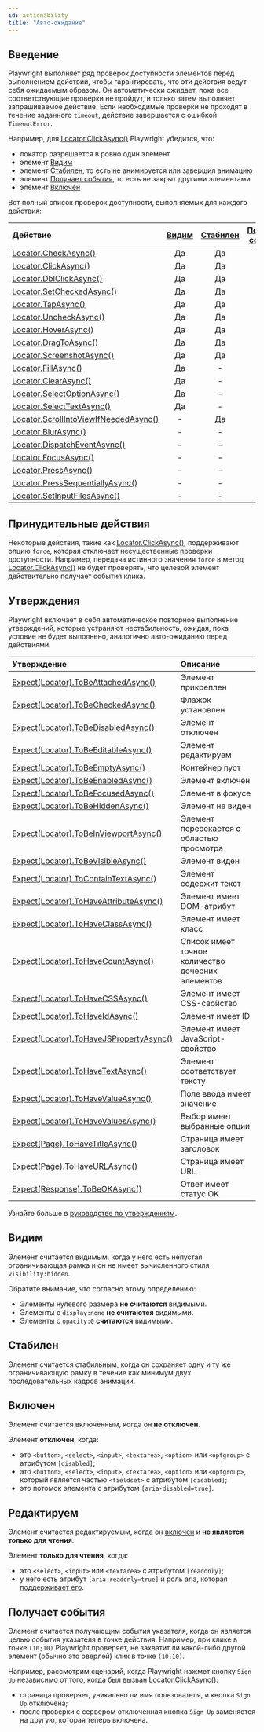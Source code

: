 ```yaml
---
id: actionability
title: "Авто-ожидание"
---
```


## Введение

Playwright выполняет ряд проверок доступности элементов перед выполнением действий, чтобы гарантировать, что эти действия ведут себя ожидаемым образом. Он автоматически ожидает, пока все соответствующие проверки не пройдут, и только затем выполняет запрашиваемое действие. Если необходимые проверки не проходят в течение заданного `timeout`, действие завершается с ошибкой `TimeoutError`.

Например, для [Locator.ClickAsync()](/api/class-locator.mdx#locator-click) Playwright убедится, что:
- локатор разрешается в ровно один элемент
- элемент [Видим]
- элемент [Стабилен], то есть не анимируется или завершил анимацию
- элемент [Получает события], то есть не закрыт другими элементами
- элемент [Включен]

Вот полный список проверок доступности, выполняемых для каждого действия:

| Действие | [Видим] | [Стабилен] | [Получает события] | [Включен] | [Редактируем] |
| :- | :-: | :-: | :-: | :-: | :-: |
| [Locator.CheckAsync()](/api/class-locator.mdx#locator-check) | Да | Да | Да | Да | - |
| [Locator.ClickAsync()](/api/class-locator.mdx#locator-click) | Да | Да | Да | Да | - |
| [Locator.DblClickAsync()](/api/class-locator.mdx#locator-dblclick) | Да | Да | Да | Да | - |
| [Locator.SetCheckedAsync()](/api/class-locator.mdx#locator-set-checked) | Да | Да | Да | Да | - |
| [Locator.TapAsync()](/api/class-locator.mdx#locator-tap) | Да | Да | Да | Да | - |
| [Locator.UncheckAsync()](/api/class-locator.mdx#locator-uncheck) | Да | Да | Да | Да | - |
| [Locator.HoverAsync()](/api/class-locator.mdx#locator-hover) | Да | Да | Да | - | - |
| [Locator.DragToAsync()](/api/class-locator.mdx#locator-drag-to) | Да | Да | Да | - | - |
| [Locator.ScreenshotAsync()](/api/class-locator.mdx#locator-screenshot) | Да | Да | - | - | - |
| [Locator.FillAsync()](/api/class-locator.mdx#locator-fill) | Да | - | - | Да | Да |
| [Locator.ClearAsync()](/api/class-locator.mdx#locator-clear) | Да | - | - | Да | Да |
| [Locator.SelectOptionAsync()](/api/class-locator.mdx#locator-select-option) | Да | - | - | Да | - |
| [Locator.SelectTextAsync()](/api/class-locator.mdx#locator-select-text) | Да | - | - | - | - |
| [Locator.ScrollIntoViewIfNeededAsync()](/api/class-locator.mdx#locator-scroll-into-view-if-needed) | - | Да | - | - | - |
| [Locator.BlurAsync()](/api/class-locator.mdx#locator-blur) | - | - | - | - | - |
| [Locator.DispatchEventAsync()](/api/class-locator.mdx#locator-dispatch-event) | - | - | - | - | - |
| [Locator.FocusAsync()](/api/class-locator.mdx#locator-focus) | - | - | - | - | - |
| [Locator.PressAsync()](/api/class-locator.mdx#locator-press) | - | - | - | - | - |
| [Locator.PressSequentiallyAsync()](/api/class-locator.mdx#locator-press-sequentially) | - | - | - | - | - |
| [Locator.SetInputFilesAsync()](/api/class-locator.mdx#locator-set-input-files) | - | - | - | - | - |

## Принудительные действия

Некоторые действия, такие как [Locator.ClickAsync()](/api/class-locator.mdx#locator-click), поддерживают опцию `force`, которая отключает несущественные проверки доступности. Например, передача истинного значения `force` в метод [Locator.ClickAsync()](/api/class-locator.mdx#locator-click) не будет проверять, что целевой элемент действительно получает события клика.

## Утверждения

Playwright включает в себя автоматическое повторное выполнение утверждений, которые устраняют нестабильность, ожидая, пока условие не будет выполнено, аналогично авто-ожиданию перед действиями.

| Утверждение | Описание |
| :- | :- |
| [Expect(Locator).ToBeAttachedAsync()](/api/class-locatorassertions.mdx#locator-assertions-to-be-attached) | Элемент прикреплен |
| [Expect(Locator).ToBeCheckedAsync()](/api/class-locatorassertions.mdx#locator-assertions-to-be-checked) | Флажок установлен |
| [Expect(Locator).ToBeDisabledAsync()](/api/class-locatorassertions.mdx#locator-assertions-to-be-disabled) | Элемент отключен |
| [Expect(Locator).ToBeEditableAsync()](/api/class-locatorassertions.mdx#locator-assertions-to-be-editable) | Элемент редактируем |
| [Expect(Locator).ToBeEmptyAsync()](/api/class-locatorassertions.mdx#locator-assertions-to-be-empty) | Контейнер пуст |
| [Expect(Locator).ToBeEnabledAsync()](/api/class-locatorassertions.mdx#locator-assertions-to-be-enabled) | Элемент включен |
| [Expect(Locator).ToBeFocusedAsync()](/api/class-locatorassertions.mdx#locator-assertions-to-be-focused) | Элемент в фокусе |
| [Expect(Locator).ToBeHiddenAsync()](/api/class-locatorassertions.mdx#locator-assertions-to-be-hidden) | Элемент не виден |
| [Expect(Locator).ToBeInViewportAsync()](/api/class-locatorassertions.mdx#locator-assertions-to-be-in-viewport) | Элемент пересекается с областью просмотра |
| [Expect(Locator).ToBeVisibleAsync()](/api/class-locatorassertions.mdx#locator-assertions-to-be-visible) | Элемент виден |
| [Expect(Locator).ToContainTextAsync()](/api/class-locatorassertions.mdx#locator-assertions-to-contain-text) | Элемент содержит текст |
| [Expect(Locator).ToHaveAttributeAsync()](/api/class-locatorassertions.mdx#locator-assertions-to-have-attribute) | Элемент имеет DOM-атрибут |
| [Expect(Locator).ToHaveClassAsync()](/api/class-locatorassertions.mdx#locator-assertions-to-have-class) | Элемент имеет класс |
| [Expect(Locator).ToHaveCountAsync()](/api/class-locatorassertions.mdx#locator-assertions-to-have-count) | Список имеет точное количество дочерних элементов |
| [Expect(Locator).ToHaveCSSAsync()](/api/class-locatorassertions.mdx#locator-assertions-to-have-css) | Элемент имеет CSS-свойство |
| [Expect(Locator).ToHaveIdAsync()](/api/class-locatorassertions.mdx#locator-assertions-to-have-id) | Элемент имеет ID |
| [Expect(Locator).ToHaveJSPropertyAsync()](/api/class-locatorassertions.mdx#locator-assertions-to-have-js-property) | Элемент имеет JavaScript-свойство |
| [Expect(Locator).ToHaveTextAsync()](/api/class-locatorassertions.mdx#locator-assertions-to-have-text) | Элемент соответствует тексту |
| [Expect(Locator).ToHaveValueAsync()](/api/class-locatorassertions.mdx#locator-assertions-to-have-value) | Поле ввода имеет значение |
| [Expect(Locator).ToHaveValuesAsync()](/api/class-locatorassertions.mdx#locator-assertions-to-have-values) | Выбор имеет выбранные опции |
| [Expect(Page).ToHaveTitleAsync()](/api/class-pageassertions.mdx#page-assertions-to-have-title) | Страница имеет заголовок |
| [Expect(Page).ToHaveURLAsync()](/api/class-pageassertions.mdx#page-assertions-to-have-url) | Страница имеет URL |
| [Expect(Response).ToBeOKAsync()](/api/class-apiresponseassertions.mdx#api-response-assertions-to-be-ok) | Ответ имеет статус OK |

Узнайте больше в [руководстве по утверждениям](./test-assertions.mdx).

## Видим

Элемент считается видимым, когда у него есть непустая ограничивающая рамка и он не имеет вычисленного стиля `visibility:hidden`.

Обратите внимание, что согласно этому определению:
* Элементы нулевого размера **не считаются** видимыми.
* Элементы с `display:none` **не считаются** видимыми.
* Элементы с `opacity:0` **считаются** видимыми.

## Стабилен

Элемент считается стабильным, когда он сохраняет одну и ту же ограничивающую рамку в течение как минимум двух последовательных кадров анимации.

## Включен

Элемент считается включенным, когда он **не отключен**.

Элемент **отключен**, когда:
- это `<button>`, `<select>`, `<input>`, `<textarea>`, `<option>` или `<optgroup>` с атрибутом `[disabled]`;
- это `<button>`, `<select>`, `<input>`, `<textarea>`, `<option>` или `<optgroup>`, который является частью `<fieldset>` с атрибутом `[disabled]`;
- это потомок элемента с атрибутом `[aria-disabled=true]`.

## Редактируем

Элемент считается редактируемым, когда он [включен] и **не является только для чтения**.

Элемент **только для чтения**, когда:
- это `<select>`, `<input>` или `<textarea>` с атрибутом `[readonly]`;
- у него есть атрибут `[aria-readonly=true]` и роль aria, которая [поддерживает его](https://w3c.github.io/aria/#aria-readonly).

## Получает события

Элемент считается получающим события указателя, когда он является целью события указателя в точке действия. Например, при клике в точке `(10;10)` Playwright проверяет, не захватит ли какой-либо другой элемент (обычно это оверлей) клик в точке `(10;10)`.

Например, рассмотрим сценарий, когда Playwright нажмет кнопку `Sign Up` независимо от того, когда был вызван [Locator.ClickAsync()](/api/class-locator.mdx#locator-click):
- страница проверяет, уникально ли имя пользователя, и кнопка `Sign Up` отключена;
- после проверки с сервером отключенная кнопка `Sign Up` заменяется на другую, которая теперь включена.

[Видим]: #visible "Видим"
[Стабилен]: #stable "Стабилен"
[Включен]: #enabled "Включен"
[Редактируем]: #editable "Редактируем"
[Получает события]: #receives-events "Получает события"

[Accessibility]: /api/class-accessibility.mdx "Accessibility"
[APIRequest]: /api/class-apirequest.mdx "APIRequest"
[APIRequestContext]: /api/class-apirequestcontext.mdx "APIRequestContext"
[APIResponse]: /api/class-apiresponse.mdx "APIResponse"
[APIResponseAssertions]: /api/class-apiresponseassertions.mdx "APIResponseAssertions"
[Browser]: /api/class-browser.mdx "Browser"
[BrowserContext]: /api/class-browsercontext.mdx "BrowserContext"
[BrowserType]: /api/class-browsertype.mdx "BrowserType"
[CDPSession]: /api/class-cdpsession.mdx "CDPSession"
[CDPSessionEvent]: /api/class-cdpsessionevent.mdx "CDPSessionEvent"
[Clock]: /api/class-clock.mdx "Clock"
[ConsoleMessage]: /api/class-consolemessage.mdx "ConsoleMessage"
[Dialog]: /api/class-dialog.mdx "Dialog"
[Download]: /api/class-download.mdx "Download"
[ElementHandle]: /api/class-elementhandle.mdx "ElementHandle"
[FileChooser]: /api/class-filechooser.mdx "FileChooser"
[FormData]: /api/class-formdata.mdx "FormData"
[Frame]: /api/class-frame.mdx "Frame"
[FrameLocator]: /api/class-framelocator.mdx "FrameLocator"
[JSHandle]: /api/class-jshandle.mdx "JSHandle"
[Keyboard]: /api/class-keyboard.mdx "Keyboard"
[Locator]: /api/class-locator.mdx "Locator"
[LocatorAssertions]: /api/class-locatorassertions.mdx "LocatorAssertions"
[Mouse]: /api/class-mouse.mdx "Mouse"
[Page]: /api/class-page.mdx "Page"
[PageAssertions]: /api/class-pageassertions.mdx "PageAssertions"
[Playwright]: /api/class-playwright.mdx "Playwright"
[PlaywrightAssertions]: /api/class-playwrightassertions.mdx "PlaywrightAssertions"
[Request]: /api/class-request.mdx "Request"
[Response]: /api/class-response.mdx "Response"
[Route]: /api/class-route.mdx "Route"
[Selectors]: /api/class-selectors.mdx "Selectors"
[TimeoutError]: /api/class-timeouterror.mdx "TimeoutError"
[Touchscreen]: /api/class-touchscreen.mdx "Touchscreen"
[Tracing]: /api/class-tracing.mdx "Tracing"
[Video]: /api/class-video.mdx "Video"
[WebError]: /api/class-weberror.mdx "WebError"
[WebSocket]: /api/class-websocket.mdx "WebSocket"
[WebSocketFrame]: /api/class-websocketframe.mdx "WebSocketFrame"
[WebSocketRoute]: /api/class-websocketroute.mdx "WebSocketRoute"
[Worker]: /api/class-worker.mdx "Worker"
[Element]: https://developer.mozilla.org/en-US/docs/Web/API/element "Element"
[EvaluationArgument]: /evaluating.mdx#evaluation-argument "EvaluationArgument"
[Promise]: https://developer.mozilla.org/en-US/docs/Web/JavaScript/Reference/Global_Objects/Promise "Promise"
[iterator]: https://developer.mozilla.org/en-US/docs/Web/JavaScript/Reference/Iteration_protocols "Iterator"
[origin]: https://developer.mozilla.org/en-US/docs/Glossary/Origin "Origin"
[selector]: https://developer.mozilla.org/en-US/docs/Web/CSS/CSS_Selectors "selector"
[Serializable]: https://developer.mozilla.org/en-US/docs/Web/JavaScript/Reference/Global_Objects/JSON/stringify#Description "Serializable"
[UIEvent.detail]: https://developer.mozilla.org/en-US/docs/Web/API/UIEvent/detail "UIEvent.detail"
[UnixTime]: https://en.wikipedia.org/wiki/Unix_time "Unix Time"
[xpath]: https://developer.mozilla.org/en-US/docs/Web/XPath "xpath"

[bool]: https://docs.microsoft.com/en-us/dotnet/api/system.boolean "bool"
[Date]: https://learn.microsoft.com/en-us/dotnet/api/system.datetime "DateTime"
[double]: https://docs.microsoft.com/en-us/dotnet/api/system.double "double"
[byte]: https://docs.microsoft.com/en-us/dotnet/api/system.byte "byte"
[int]: https://docs.microsoft.com/en-us/dotnet/api/system.int32 "int"
[long]: https://docs.microsoft.com/en-us/dotnet/api/system.int64 "long"
[void]: https://docs.microsoft.com/en-us/dotnet/csharp/language-reference/builtin-types/void "void"
[string]: https://docs.microsoft.com/en-us/dotnet/api/system.string "string"
[URL]: https://nodejs.org/api/url.html "URL"
[Regex]: https://docs.microsoft.com/en-us/dotnet/api/system.text.regularexpressions.regex "Regex"

[Action]: https://docs.microsoft.com/en-us/dotnet/api/system.action-1 "Action"
[Func]: https://docs.microsoft.com/en-us/dotnet/api/system.func-2 "Func"
[IEnumerable]: https://docs.microsoft.com/en-us/dotnet/api/system.collections.ienumerable "IEnumerable"
[IDictionary]: https://docs.microsoft.com/en-us/dotnet/api/system.collections.idictionary "IDictionary"
[Task]: https://docs.microsoft.com/en-us/dotnet/api/system.threading.tasks.task?view=net-5.0 "Task"
[IReadOnlyDictionary]: https://docs.microsoft.com/en-us/dotnet/api/system.collections.generic.ireadonlydictionary-2 "IReadOnlyDictionary"
[JsonElement]: https://docs.microsoft.com/en-us/dotnet/api/system.text.json.jsonelement "JsonElement"

[all available image tags]: https://mcr.microsoft.com/en-us/product/playwright/dotnet/about "all available image tags"
[Microsoft Artifact Registry]: https://mcr.microsoft.com/en-us/product/playwright/dotnet/about "Microsoft Artifact Registry"
[Dockerfile.noble]: https://github.com/microsoft/playwright-dotnet/blob/main/utils/docker/Dockerfile.noble "Dockerfile.noble"
